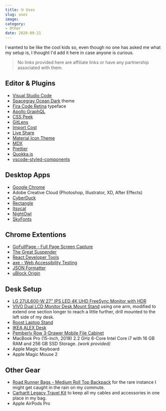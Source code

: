 ```yaml
---
title: 🤓 Uses
slug: uses
image:
category:
- Other
date: 2020-09-21
---
```



I wanted to be like the cool kids so, even though no one has asked me what my setup is, I thought I'd add it here in case anyone is curious.

> No links provided here are affiliate links or have any partnership associated with them.

## Editor & Plugins

- [Visual Studio Code](https://code.visualstudio.com/)
- [Spacegray Ocean Dark](https://marketplace.visualstudio.com/items?itemName=ionutvmi.spacegray-vscode) theme
- [Fira Code Retina](https://github.com/tonsky/FiraCode) typeface
- [Apollo GraphQL](https://marketplace.visualstudio.com/items?itemName=apollographql.vscode-apollo)
- [CSS Peek](https://marketplace.visualstudio.com/items?itemName=pranaygp.vscode-css-peek)
- [GitLens](https://marketplace.visualstudio.com/items?itemName=eamodio.gitlens)
- [Import Cost](https://marketplace.visualstudio.com/items?itemName=wix.vscode-import-cost)
- [Live Share](https://marketplace.visualstudio.com/items?itemName=MS-vsliveshare.vsliveshare)
- [Material Icon Theme](https://marketplace.visualstudio.com/items?itemName=PKief.material-icon-theme)
- [MDX](https://marketplace.visualstudio.com/items?itemName=silvenon.mdx)
- [Prettier](https://marketplace.visualstudio.com/items?itemName=esbenp.prettier-vscode)
- [Quokka.js](https://marketplace.visualstudio.com/items?itemName=WallabyJs.quokka-vscode)
- [vscode-styled-components](https://marketplace.visualstudio.com/items?itemName=jpoissonnier.vscode-styled-components)

## Desktop Apps

- [Google Chrome](https://www.google.com/chrome/)
- Adobe Creative Cloud (Photoshop, Illustrator, XD, After Effects)
- [CyberDuck](https://cyberduck.io/)
- [Rectangle](https://github.com/rxhanson/Rectangle)
- [Itsycal](https://www.mowglii.com/itsycal/)
- [NightOwl](https://nightowl.kramser.xyz/)
- [SkyFonts](https://www.fonts.com/web-fonts/google)


## Chrome Extentions

- [GoFullPage - Full Page Screen Capture](https://chrome.google.com/webstore/detail/gofullpage-full-page-scre/fdpohaocaechififmbbbbbknoalclacl)
- [The Great Suspender](https://chrome.google.com/webstore/detail/the-great-suspender/klbibkeccnjlkjkiokjodocebajanakg)
- [React Developer Tools](https://chrome.google.com/webstore/detail/react-developer-tools/fmkadmapgofadopljbjfkapdkoienihi)
- [axe - Web Accessibility Testing](https://chrome.google.com/webstore/detail/axe-web-accessibility-tes/lhdoppojpmngadmnindnejefpokejbdd)
- [JSON Formatter](https://chrome.google.com/webstore/detail/json-formatter/bcjindcccaagfpapjjmafapmmgkkhgoa)
- [uBlock Origin](https://chrome.google.com/webstore/detail/ublock-origin/cjpalhdlnbpafiamejdnhcphjbkeiagm)

## Desk Setup

- [LG 27UL600-W 27" IPS LED 4K UHD FreeSync Monitor with HDR](https://www.bestbuy.com/site/lg-27ul600-w-27-ips-led-4k-uhd-freesync-monitor-with-hdr-silver-white/6329956.p?skuId=6329956)
- [VIVO Dual LCD Monitor Desk Mount Stand](https://www.amazon.com/dp/B009S750LA) using one arm, modified to extend one section longer to reach a little further, drill mounted to the left side of my desk.
- [Roost Laptop Stand](https://www.amazon.com/dp/B01C9KG8IG)
- [IKEA ALEX Desk](https://www.ikea.com/us/en/p/alex-desk-white-40260717/)
- [Pemberly Row 3-Drawer Mobile File Cabinet](https://www.target.com/p/pemberly-row-3-drawer-mobile-file-cabinet-with-anti-tilt-in-white/-/A-79363551)
- MacBook Pro (15-inch, 2018) 2.2 GHz 6-Core Intel Core i7 with 16 GB RAM and 256 GB SSD Storage. _(work provided)_
- Apple Magic Keyboard
- Apple Magic Mouse 2

## Other Gear

- [Road Runner Bags - Medium Roll Top Backpack](https://roadrunnerbags.us/products/medium-roll-top) for the rare instance I might get caught in the rain on my commute.
- [Carhartt Legacy Travel Kit](https://www.amazon.com/Carhartt-Legacy-Travel-Kit-Brown/dp/B00SV72EWQ) to keep all my cables and accessories in one place in my bag.
- Apple AirPods Pro
